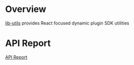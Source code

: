 # Overview

[lib-utils](https://github.com/openshift/dynamic-plugin-sdk/tree/main/packages/lib-utils) provides React focused dynamic plugin SDK utilities

# API Report

[API Report](https://github.com/openshift/dynamic-plugin-sdk/blob/main/reports/lib-utils.api.md#api-report-file-for-openshiftdynamic-plugin-sdk-utils)
